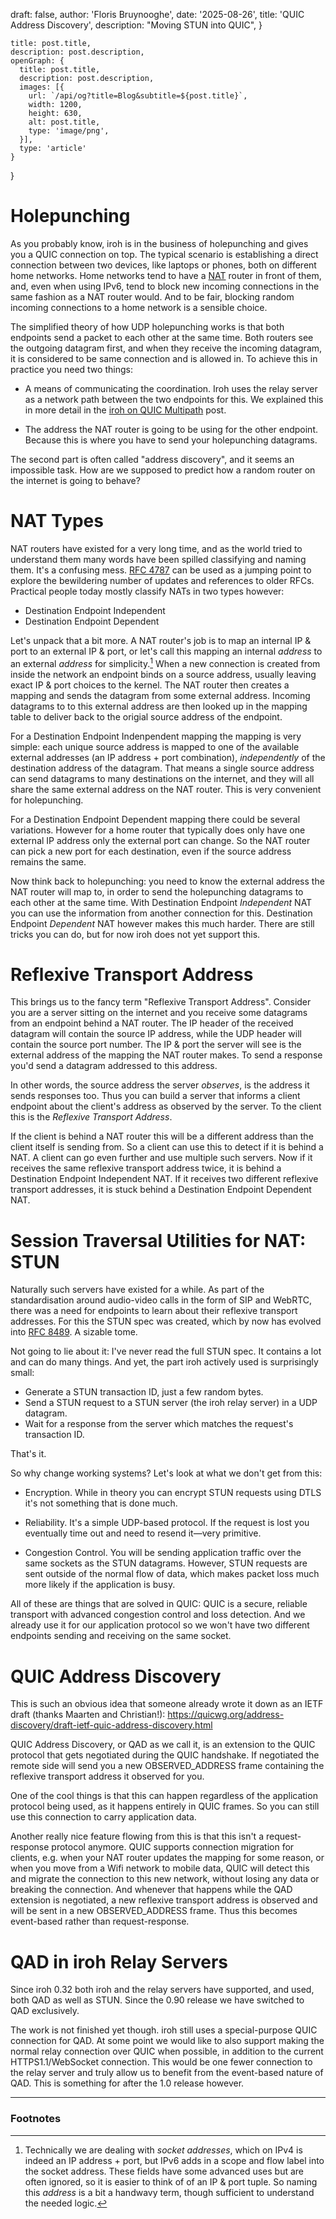 
  draft: false,
  author: 'Floris Bruynooghe',
  date: '2025-08-26',
  title: 'QUIC Address Discovery',
  description:
    "Moving STUN into QUIC",
}

    title: post.title,
    description: post.description,
    openGraph: {
      title: post.title,
      description: post.description,
      images: [{
        url: `/api/og?title=Blog&subtitle=${post.title}`,
        width: 1200,
        height: 630,
        alt: post.title,
        type: 'image/png',
      }],
      type: 'article'
    }
}


# Holepunching

As you probably know, iroh is in the business of holepunching and gives you a QUIC connection on top.
The typical scenario is establishing a direct connection between two devices, like laptops or phones, both on different home networks.
Home networks tend to have a [NAT] router in front of them,
and, even when using IPv6, tend to block new incoming connections in the same fashion as a NAT router would.
And to be fair, blocking random incoming connections to a home network is a sensible choice.

[NAT]: https://en.wikipedia.org/wiki/Network_address_translation

The simplified theory of how UDP holepunching works is that both endpoints send a packet to each other at the same time.
Both routers see the outgoing datagram first, and when they receive the incoming datagram, it is considered to be same connection and is allowed in.
To achieve this in practice you need two things:

- A means of communicating the coordination.
  Iroh uses the relay server as a network path between the two endpoints for this.
  We explained this in more detail in the [iroh on QUIC Multipath] post.

[iroh on QUIC Multipath]: https://www.iroh.computer/blog/iroh-on-QUIC-multipath

- The address the NAT router is going to be using for the other endpoint.
  Because this is where you have to send your holepunching datagrams.

The second part is often called "address discovery", and it seems an impossible task.
How are we supposed to predict how a random router on the internet is going to behave?

# NAT Types

NAT routers have existed for a very long time,
and as the world tried to understand them many words have been spilled classifying and naming them.
It's a confusing mess.
[RFC 4787] can be used as a jumping point to explore the bewildering number of updates and references to older RFCs.
Practical people today mostly classify NATs in two types however:

[RFC 4787]: https://datatracker.ietf.org/doc/rfc4787/

- Destination Endpoint Independent
- Destination Endpoint Dependent

Let's unpack that a bit more.
A NAT router's job is to map an internal IP & port to an external IP & port,
or let's call this mapping an internal *address* to an external *address* for simplicity.[^addr]
When a new connection is created from inside the network an endpoint binds on a source address,
usually leaving exact IP & port choices to the kernel.
The NAT router then creates a mapping and sends the datagram from some external address.
Incoming datagrams to to this external address are then looked up in the mapping table to deliver back to the origial source address of the endpoint.

[^addr]: Technically we are dealing with *socket addresses*, which on IPv4 is indeed an IP address + port,
   but IPv6 adds in a scope and flow label into the socket address.
   These fields have some advanced uses but are often ignored,
   so it is easier to think of of an IP & port tuple.
   So naming this *address* is a bit a handwavy term,
   though sufficient to understand the needed logic.

For a Destination Endpoint Indenpendent mapping the mapping is very simple:
each unique source address is mapped to one of the available external addresses (an IP address + port combination),
*independently* of the destination address of the datagram.
That means a single source address can send datagrams to many destinations on the internet,
and they will all share the same external address on the NAT router.
This is very convenient for holepunching.

For a Destination Endpoint Dependent mapping there could be several variations.
However for a home router that typically does only have one external IP address only the external port can change.
So the NAT router can pick a new port for each destination, even if the source address remains the same.

Now think back to holepunching:
you need to know the external address the NAT router will map to,
in order to send the holepunching datagrams to each other at the same time.
With Destination Endpoint *Independent* NAT you can use the information from another connection for this.
Destination Endpoint *Dependent* NAT however makes this much harder.
There are still tricks you can do, but for now iroh does not yet support this.


# Reflexive Transport Address

This brings us to the fancy term "Reflexive Transport Address".
Consider you are a server sitting on the internet and you receive some datagrams from an endpoint behind a NAT router.
The IP header of the received datagram will contain the source IP address,
while the UDP header will contain the source port number.
The IP & port the server will see is the external address of the mapping the NAT router makes.
To send a response you'd send a datagram addressed to this address.

In other words, the source address the server *observes*,
is the address it sends responses too.
Thus you can build a server that informs a client endpoint about the client's address as observed by the server.
To the client this is the *Reflexive Transport Address*.

If the client is behind a NAT router this will be a different address than the client itself is sending from.
So a client can use this to detect if it is behind a NAT.
A client can go even further and use multiple such servers.
Now if it receives the same reflexive transport address twice,
it is behind a Destination Endpoint Independent NAT.
If it receives two different reflexive transport addresses,
it is stuck behind a Destination Endpoint Dependent NAT.


# Session Traversal Utilities for NAT: STUN

Naturally such servers have existed for a while.
As part of the standardisation around audio-video calls in the form of SIP and WebRTC,
there was a need for endpoints to learn about their reflexive transport addresses.
For this the STUN spec was created,
which by now has evolved into [RFC 8489].
A sizable tome.

[RFC 8489]: https://datatracker.ietf.org/doc/html/rfc8489

Not going to lie about it: I've never read the full STUN spec.
It contains a lot and can do many things.
And yet, the part iroh actively used is surprisingly small:

- Generate a STUN transaction ID, just a few random bytes.
- Send a STUN request to a STUN server (the iroh relay server) in a UDP datagram.
- Wait for a response from the server which matches the request's transaction ID.

That's it.

So why change working systems?
Let's look at what we don't get from this:

- Encryption.
  While in theory you can encrypt STUN requests using DTLS it's not something that is done much.

- Reliability.
  It's a simple UDP-based protocol.
  If the request is lost you eventually time out and need to resend it—very primitive.

- Congestion Control.
  You will be sending application traffic over the same sockets as the STUN datagrams.
  However, STUN requests are sent outside of the normal flow of data,
  which makes packet loss much more likely if the application is busy.

All of these are things that are solved in QUIC:
QUIC is a secure, reliable transport with advanced congestion control and loss detection.
And we already use it for our application protocol so we won't have two different endpoints sending and receiving on the same socket.


# QUIC Address Discovery

This is such an obvious idea that someone already wrote it down as an IETF draft (thanks Maarten and Christian!):
https://quicwg.org/address-discovery/draft-ietf-quic-address-discovery.html

QUIC Address Discovery, or QAD as we call it, is an extension to the QUIC protocol that gets negotiated during the QUIC handshake.
If negotiated the remote side will send you a new OBSERVED_ADDRESS frame containing the reflexive transport address it observed for you.

One of the cool things is that this can happen regardless of the application protocol being used,
as it happens entirely in QUIC frames.
So you can still use this connection to carry application data.

Another really nice feature flowing from this is that this isn't a request-response protocol anymore.
QUIC supports connection migration for clients,
e.g. when your NAT router updates the mapping for some reason,
or when you move from a Wifi network to mobile data,
QUIC will detect this and migrate the connection to this new network,
without losing any data or breaking the connection.
And whenever that happens while the QAD extension is negotiated,
a new reflexive transport address is observed and will be sent in a new OBSERVED_ADDRESS frame.
Thus this becomes event-based rather than request-response.


# QAD in iroh Relay Servers

Since iroh 0.32 both iroh and the relay servers have supported,
and used, both QAD as well as STUN.
Since the 0.90 release we have switched to QAD exclusively.

The work is not finished yet though.
iroh still uses a special-purpose QUIC connection for QAD.
At some point we would like to also support making the normal relay connection over QUIC when possible,
in addition to the current HTTPS1.1/WebSocket connection.
This would be one fewer connection to the relay server and truly allow us to benefit from the event-based nature of QAD.
This is something for after the 1.0 release however.


** **

### Footnotes
